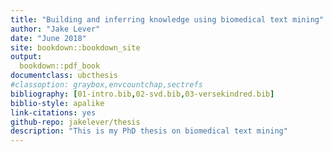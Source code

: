 --- 
title: "Building and inferring knowledge using biomedical text mining"
author: "Jake Lever"
date: "June 2018"
site: bookdown::bookdown_site
output:
  bookdown::pdf_book
documentclass: ubcthesis
#classoption: graybox,envcountchap,sectrefs
bibliography: [01-intro.bib,02-svd.bib,03-versekindred.bib]
biblio-style: apalike
link-citations: yes
github-repo: jakelever/thesis
description: "This is my PhD thesis on biomedical text mining"
---
  